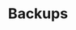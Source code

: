 ---
title: 'Backups'
metaTitle: 'Backups in Prisma Postgres'
metaDescription: 'Learn about backups in Prisma Postgres'
tocDepth: 3
toc: true
---